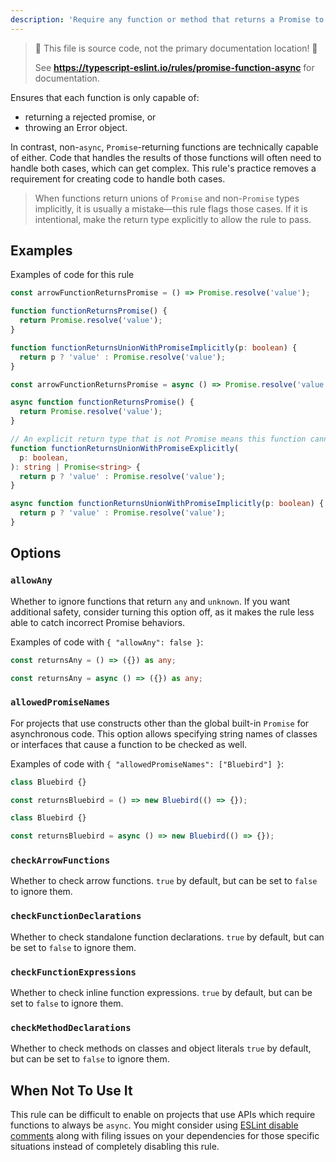 ---
description: 'Require any function or method that returns a Promise to be marked async.'
---


> 🛑 This file is source code, not the primary documentation location! 🛑
>
> See **https://typescript-eslint.io/rules/promise-function-async** for documentation.

Ensures that each function is only capable of:

- returning a rejected promise, or
- throwing an Error object.

In contrast, non-`async`, `Promise`-returning functions are technically capable of either.
Code that handles the results of those functions will often need to handle both cases, which can get complex.
This rule's practice removes a requirement for creating code to handle both cases.

> When functions return unions of `Promise` and non-`Promise` types implicitly, it is usually a mistake—this rule flags those cases. If it is intentional, make the return type explicitly to allow the rule to pass.

## Examples

Examples of code for this rule

<Tabs>
<TabItem value="❌ Incorrect">

```ts
const arrowFunctionReturnsPromise = () => Promise.resolve('value');

function functionReturnsPromise() {
  return Promise.resolve('value');
}

function functionReturnsUnionWithPromiseImplicitly(p: boolean) {
  return p ? 'value' : Promise.resolve('value');
}
```

</TabItem>
<TabItem value="✅ Correct">

```ts
const arrowFunctionReturnsPromise = async () => Promise.resolve('value');

async function functionReturnsPromise() {
  return Promise.resolve('value');
}

// An explicit return type that is not Promise means this function cannot be made async, so it is ignored by the rule
function functionReturnsUnionWithPromiseExplicitly(
  p: boolean,
): string | Promise<string> {
  return p ? 'value' : Promise.resolve('value');
}

async function functionReturnsUnionWithPromiseImplicitly(p: boolean) {
  return p ? 'value' : Promise.resolve('value');
}
```

</TabItem>
</Tabs>

## Options

### `allowAny`

Whether to ignore functions that return `any` and `unknown`.
If you want additional safety, consider turning this option off, as it makes the rule less able to catch incorrect Promise behaviors.

Examples of code with `{ "allowAny": false }`:

<Tabs>
<TabItem value="❌ Incorrect">

```ts option='{ "allowAny": false }'
const returnsAny = () => ({}) as any;
```

</TabItem>
<TabItem value="✅ Correct">

```ts option='{ "allowAny": false }'
const returnsAny = async () => ({}) as any;
```

</TabItem>
</Tabs>

### `allowedPromiseNames`

For projects that use constructs other than the global built-in `Promise` for asynchronous code.
This option allows specifying string names of classes or interfaces that cause a function to be checked as well.

Examples of code with `{ "allowedPromiseNames": ["Bluebird"] }`:

<Tabs>
<TabItem value="❌ Incorrect">

```ts option='{ "allowedPromiseNames": ["Bluebird"] }'
class Bluebird {}

const returnsBluebird = () => new Bluebird(() => {});
```

</TabItem>
<TabItem value="✅ Correct">

```ts option='{ "allowedPromiseNames": ["Bluebird"] }'
class Bluebird {}

const returnsBluebird = async () => new Bluebird(() => {});
```

</TabItem>
</Tabs>

### `checkArrowFunctions`

Whether to check arrow functions.
`true` by default, but can be set to `false` to ignore them.

### `checkFunctionDeclarations`

Whether to check standalone function declarations.
`true` by default, but can be set to `false` to ignore them.

### `checkFunctionExpressions`

Whether to check inline function expressions.
`true` by default, but can be set to `false` to ignore them.

### `checkMethodDeclarations`

Whether to check methods on classes and object literals
`true` by default, but can be set to `false` to ignore them.

## When Not To Use It

This rule can be difficult to enable on projects that use APIs which require functions to always be `async`.
You might consider using [ESLint disable comments](https://eslint.org/docs/latest/use/configure/rules#using-configuration-comments-1) along with filing issues on your dependencies for those specific situations instead of completely disabling this rule.
